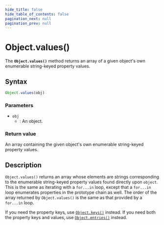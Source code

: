 ```yaml
---
hide_title: false
hide_table_of_contents: false
pagination_next: null
pagination_prev: null
---
```

# Object.values()

The **`Object.values()`** method returns an array of a given object's own enumerable string-keyed property values.

## Syntax

```js
Object.values(obj)
```

### Parameters

- `obj`
  - : An object.

### Return value

An array containing the given object's own enumerable string-keyed property values.

## Description

`Object.values()` returns an array whose elements are strings corresponding to the enumerable string-keyed property values found directly upon `object`. This is the same as iterating with a `for...in` loop, except that a `for...in` loop enumerates properties in the prototype chain as well. The order of the array returned by `Object.values()` is the same as that provided by a `for...in` loop.

If you need the property keys, use [`Object.keys()`](../../globals/Object/keys.md) instead. If you need both the property keys and values, use [`Object.entries()`](../../globals/Object/entries.md) instead.
